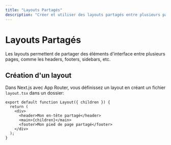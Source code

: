 ```yaml
---
title: "Layouts Partagés"
description: "Créer et utiliser des layouts partagés entre plusieurs pages"
---
```


# Layouts Partagés

Les layouts permettent de partager des éléments d'interface entre plusieurs pages, comme les headers, footers, sidebars, etc.

## Création d'un layout

Dans Next.js avec App Router, vous définissez un layout en créant un fichier `layout.tsx` dans un dossier:

```tsx
export default function Layout({ children }) {
  return (
    <div>
      <header>Mon en-tête partagé</header>
      <main>{children}</main>
      <footer>Mon pied de page partagé</footer>
    </div>
  );
}
```
